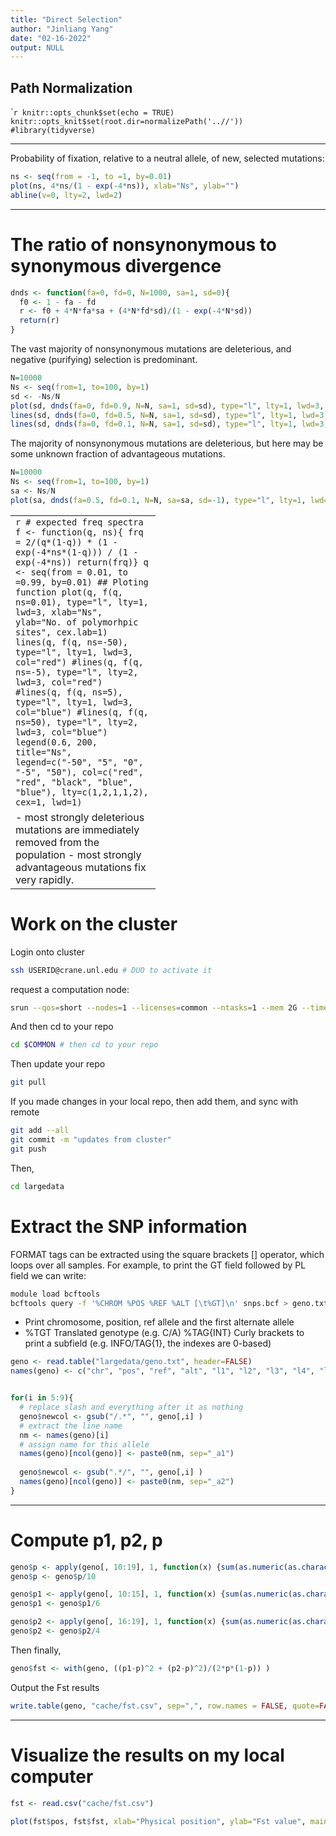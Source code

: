 ```yaml
---
title: "Direct Selection"
author: "Jinliang Yang"
date: "02-16-2022"
output: NULL
---
```


## Path Normalization

````r
knitr::opts_chunk$set(echo = TRUE) 
knitr::opts_knit$set(root.dir=normalizePath('..//')) 
#library(tidyverse)
```

--------------------------------

Probability of fixation, relative to a neutral allele, of new, selected mutations:

```r
ns <- seq(from = -1, to =1, by=0.01)
plot(ns, 4*ns/(1 - exp(-4*ns)), xlab="Ns", ylab="")
abline(v=0, lty=2, lwd=2)
```

--------------------------------

# The ratio of nonsynonymous to synonymous divergence

```r
dnds <- function(fa=0, fd=0, N=1000, sa=1, sd=0){
  f0 <- 1 - fa - fd
  r <- f0 + 4*N*fa*sa + (4*N*fd*sd)/(1 - exp(-4*N*sd))
  return(r)
}
```

The vast majority of nonsynonymous mutations are deleterious, and negative (purifying) selection is predominant.



```r
N=10000
Ns <- seq(from=1, to=100, by=1)
sd <- -Ns/N
plot(sd, dnds(fa=0, fd=0.9, N=N, sa=1, sd=sd), type="l", lty=1, lwd=3, xlab="sd", ylab="dN/dS", cex.lab=1, ylim=c(0,1))
lines(sd, dnds(fa=0, fd=0.5, N=N, sa=1, sd=sd), type="l", lty=1, lwd=3, col="blue")
lines(sd, dnds(fa=0, fd=0.1, N=N, sa=1, sd=sd), type="l", lty=1, lwd=3, col="red")
```

The majority of nonsynonymous mutations are deleterious, but here may be some unknown fraction of advantageous mutations.

```r
N=10000
Ns <- seq(from=1, to=100, by=1)
sa <- Ns/N
plot(sa, dnds(fa=0.5, fd=0.1, N=N, sa=sa, sd=-1), type="l", lty=1, lwd=3, xlab="sa", ylab="dN/dS", cex.lab=1)
```

--------------------------------
```r
# expected freq spectra
f <- function(q, ns){
  frq = 2/(q*(1-q)) * (1 - exp(-4*ns*(1-q))) / (1 - exp(-4*ns))
  return(frq)}
q <- seq(from = 0.01, to =0.99, by=0.01)
## Ploting function
plot(q, f(q, ns=0.01), type="l", lty=1, lwd=3, xlab="Ns", ylab="No. of polymorhpic sites", cex.lab=1)
lines(q, f(q, ns=-50), type="l", lty=1, lwd=3, col="red")
#lines(q, f(q, ns=-5), type="l", lty=2, lwd=3, col="red")
#lines(q, f(q, ns=5), type="l", lty=1, lwd=3, col="blue")
#lines(q, f(q, ns=50), type="l", lty=2, lwd=3, col="blue")
legend(0.6, 200, title="Ns", legend=c("-50", "5", "0", "-5", "50"), 
       col=c("red", "red", "black", "blue", "blue"), 
       lty=c(1,2,1,1,2), cex=1, lwd=1)
```

- most strongly deleterious mutations are immediately removed from the population
- most strongly advantageous mutations fix very rapidly.


--------------------------------

# Work on the cluster

Login onto cluster

```bash
ssh USERID@crane.unl.edu # DUO to activate it
```

request a computation node:
```bash
srun --qos=short --nodes=1 --licenses=common --ntasks=1 --mem 2G --time 2:00:00 --pty bash
```

And then cd to your repo

```bash
cd $COMMON # then cd to your repo
```

Then update your repo

```bash
git pull
```

If you made changes in your local repo, then add them, and sync with remote

```bash
git add --all
git commit -m "updates from cluster"
git push
```

Then,

```bash
cd largedata
```


















# Extract the SNP information

FORMAT tags can be extracted using the square brackets [] operator, which loops over all samples. For example, to print the GT field followed by PL field we can write:

```bash
module load bcftools
bcftools query -f '%CHROM %POS %REF %ALT [\t%GT]\n' snps.bcf > geno.txt
```

- Print chromosome, position, ref allele and the first alternate allele
- %TGT            Translated genotype (e.g. C/A)
%TAG{INT}       Curly brackets to print a subfield (e.g. INFO/TAG{1}, the indexes are 0-based)



```r
geno <- read.table("largedata/geno.txt", header=FALSE)
names(geno) <- c("chr", "pos", "ref", "alt", "l1", "l2", "l3", "l4", "l5")


for(i in 5:9){
  # replace slash and everything after it as nothing
  geno$newcol <- gsub("/.*", "", geno[,i] )
  # extract the line name
  nm <- names(geno)[i]
  # assign name for this allele
  names(geno)[ncol(geno)] <- paste0(nm, sep="_a1")
  
  geno$newcol <- gsub(".*/", "", geno[,i] )
  names(geno)[ncol(geno)] <- paste0(nm, sep="_a2")
}

```

----------------

# Compute p1, p2, p

```r
geno$p <- apply(geno[, 10:19], 1, function(x) {sum(as.numeric(as.character(x)))})
geno$p <- geno$p/10

geno$p1 <- apply(geno[, 10:15], 1, function(x) {sum(as.numeric(as.character(x)))})
geno$p1 <- geno$p1/6

geno$p2 <- apply(geno[, 16:19], 1, function(x) {sum(as.numeric(as.character(x)))})
geno$p2 <- geno$p2/4
```

Then finally,

```r
geno$fst <- with(geno, ((p1-p)^2 + (p2-p)^2)/(2*p*(1-p)) )
```

Output the Fst results


```r
write.table(geno, "cache/fst.csv", sep=",", row.names = FALSE, quote=FALSE)
```

----------------

# Visualize the results on my local computer

```r
fst <- read.csv("cache/fst.csv")

plot(fst$pos, fst$fst, xlab="Physical position", ylab="Fst value", main="")
```
